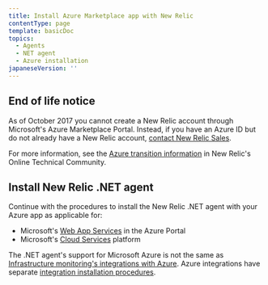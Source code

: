 ```yaml
---
title: Install Azure Marketplace app with New Relic
contentType: page
template: basicDoc
topics:
  - Agents
  - NET agent
  - Azure installation
japaneseVersion: ''
---
```


## End of life notice

As of October 2017 you cannot create a New Relic account through Microsoft's Azure Marketplace Portal. Instead, if you have an Azure ID but do not already have a New Relic account, [contact New Relic Sales](https://newrelic.com/about/contact-us).

For more information, see the [Azure transition information](https://discuss.newrelic.com/t/new-relic-apm-for-azure-marketplace-eol-notice/52358) in New Relic's Online Technical Community.

## Install New Relic .NET agent

Continue with the procedures to install the New Relic .NET agent with your Azure app as applicable for:

* Microsoft's [Web App Services](/docs/agents/net-agent/azure-installation/install-app-azure-web-apps) in the Azure Portal
* Microsoft's [Cloud Services](/docs/agents/net-agent/azure-installation/install-app-azure-cloud-services) platform

The .NET agent's support for Microsoft Azure is not the same as [Infrastructure monitoring's integrations with Azure](/docs/infrastructure/microsoft-azure-integrations/getting-started/introduction-azure-monitoring-integrations). Azure integrations have separate [integration installation procedures](/docs/infrastructure/microsoft-azure-integrations/getting-started/activate-azure-integrations).
